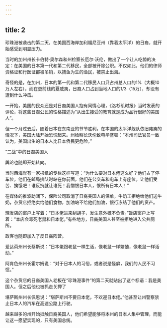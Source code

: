 ```yaml
---
---
---
```

title: 2
---



珍珠港被袭击的第二天，在美国西海岸加利福尼亚州（靠着太平洋）的日裔，就开始感受到明显压力。

当时的加州州长卡伯特·奥尔森和州检察长厄尔·沃伦，做出了一个让人吃惊的决定：在美国的日本第一代和第二代移民，全部被开除公职。不仅如此，他们的律师资格证和行医证都被吊销，以捕鱼为生的渔民，被禁止出海。

奇怪的是，在加州，日本的第一代和第二代移民人口只占州总人口的1%（大概10万人左右），而在更前线的夏威夷，日裔人口占到当地人口的1/3（15万），却没有遭到什么冲击。

一开始，美国的民众还是对日裔美国人抱有同情心理，《洛杉矶时报》当时发表的评论，将这些日裔公民的性格描述为“从出生接受的教育就是成为品行很好的美国人”。

但一个月过去后，随着日本在东南亚的节节胜利，在本国的太平洋舰队依旧瘫痪的情况下，美国大陆开始恐慌起来。州检察长沃伦致电华盛顿：“本州司法官员一致认为，美国出生的日本人比日本侨民更危险。”

“二战”中的日裔美国人



舆论也随即开始转向。

当时西海岸有一家报纸的专栏这样写道：“为什么要对日本佬这么好？他们占了停车位，他们在邮局排队时站在你前面，他们在公交车和电车上有座位。让他们受苦、挨饿吧！谁反抗就让谁死！我憎恨日本人，恨所有日本人！”

在媒体的推波助澜下，保险公司取消了日裔美国人的保单，牛奶工拒绝给他们送牛奶，杂货店拒绝卖给他们食物，加油站不给他们加油，银行冻结了他们的资产。

理发店的窗户上写着：“日本佬进来刮胡子，发生意外概不负责。”饭店窗户上写着：“本店会毒死老鼠和日本佬。”有些地方，日裔美国人甚至被拒绝进入公共厕所。

政客也随即加入了反日裔阵营。

爱达荷州州长蔡斯说：“日本佬跟老鼠一样生活，像老鼠一样繁殖，像老鼠一样活动。”

阿肯色州州长霍尔姆说：“对于日本人的习俗，或者说是怪癖，我们的人民不习惯。”

这个杂货店的日裔美国人老板在“珍珠港事件”的第二天就贴出了这个标语：我是美国人。但之后他也被抓走关押了



堪萨斯州州长佩恩说：“堪萨斯州不要日本佬，不欢迎日本佬。”他甚至让州警察禁止日本人的汽车在高速公路上行驶。

越来越多的州开始抵触日裔美国人，他们希望能够将本州的日本人集中管理，而能让这一愿望实现的，只有美国总统。